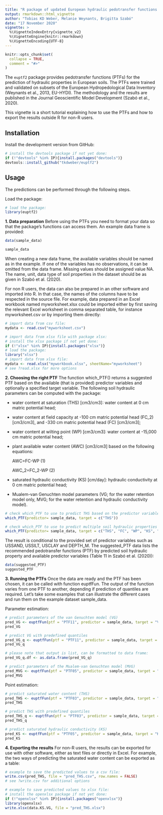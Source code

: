 ---
title: "R package of updated European hydraulic pedotransfer functions (euptf2)"
output: rmarkdown::html_vignette
author: "Tobias KD Weber, Melanie Weynants, Brigitta Szabó"
date: "17 November 2020"
vignette: >
  %\VignetteIndexEntry{vignette_v2}
  %\VignetteEngine{knitr::rmarkdown}
  %\VignetteEncoding{UTF-8}
---

```{r, include = FALSE}
knitr::opts_chunk$set(
  collapse = TRUE,
  comment = "#>"
)
```

The `euptf2` package provides pedotransfer functions (PTFs) for the prediction of hydraulic properties in European soils. The PTFs were trained and validated on subsets of the European Hydropedological Data Inventory (Weynants et al., 2013, EU-HYDI). The methodology and the results are published in the Journal Geoscientific Model Development (Szabó et al., 2020).

This vignette is a short tutorial explaining how to use the PTFs and how to export the results outside R for non-R users.

## Installation

Install the development version from GitHub:

```{r eval=FALSE}
# install the devtools package if not yet done:
if (!"devtools" %in% IP){install.packages("devtools")}
devtools::install_github("tkdweber/euptf2")
```

## Usage

The predictions can be performed through the following steps.

Load the package:

```{r setup}
# load the package:
library(euptf2)
```

**1. Data preparation** Before using the PTFs you need to format your data so that the package's functions can access them. An example data frame is provided:

```{r eval=FALSE}
data(sample_data)
```
```{r eval=TRUE}
sample_data
```

When creating a new data frame, the available variables should be named as in the example. If one of the variables has no observations, it can be omitted from the data frame. Missing values should be assigned value NA. The name, unit, data type of soil properties in the dataset should be as given in Szabó et al. (2020).

For non R users, the data can also be prepared in an other software and imported into R. In that case, the names of the columns have to be respected in the source file. For example, data prepared in an Excel workbook named myworksheet.xlsx could be imported either by first saving the relevant Excel worksheet in comma separated table, for instance myworksheet.csv or by importing them directly:

```{r eval=FALSE}
# import data from csv file:
mydata <- read.csv("myworksheet.csv")

# import data from xlsx file with package xlsx:
# install the xlsx package if not yet done:
if (!"xlsx" %in% IP){install.packages("xlsx")}
# load the package:
library("xlsx")
# import data from xlsx file:
mydata <- read.xlsx("myworkbook.xlsx", sheetName="myworksheet")
# see ?read.xlsx for more options
```


**2. Choosing the right PTF** The function which_PTF() returns a suggested PTF based on the available (that is provided) predictor variables and optionally a specified target variable. The following soil hydraulic parameters can be computed with the package:

- water content at saturation (THS) [cm3/cm3]: water content at 0 cm matric potential head;
- water content at field capacity at
	-100 cm matric potential head (FC_2) [cm3/cm3], and
	-330 cm matric potential head (FC) [cm3/cm3];
- water content at wilting point (WP) [cm3/cm3]: water content at -15,000 cm matric potential head;
- plant available water content (AWC) [cm3/cm3] based on the following equations:

	AWC=FC-WP									(1)
	
	AWC_2=FC_2-WP									(2)
- saturated hydraulic conductivity (KS) [cm/day]: hydraulic conductivity at 0 cm matric potential head;
- Mualem-van Genuchten model parameters (VG; for the water retention model only, MVG; for the water retention and hydraulic conductivity model).

```{r eval=TRUE}
# check which_PTF to use to predict THS based on the predictor variables available in sample_data
which_PTF(predictor= sample_data, target = c("THS"))

# check which_PTF to use to predict multiple soil hydraulic properties
which_PTF(predictor= sample_data, target = c("THS", "FC", "WP", "KS", "VG", "MVG"))
```

The result is conditional to the provided set of predictor variables such as USSAND, USSILT, USCLAY and DEPTH_M. The suggested_PTF data lists the recommended pedotransfer functions (PTF) by predicted soil hydraulic property and available predictor variables (Table 11 in Szabó et al. (2020)):

```{r eval=FALSE}
data(suggested_PTF)
suggested_PTF
```

**3. Running the PTFs** Once the data are ready and the PTF has been chosen, it can be called with function euptfFun. The output of the function varies from one PTF to another, depending if prediction of quantiles are required. Let's take some examples that can illustrate the different cases and run them on the example dataset sample_data.

Parameter estimation:

```{r eval=TRUE}
# predict parameters of the van Genuchten model (VG)
pred_VG <- euptfFun(ptf = "PTF11", predictor = sample_data, target = "VG", query = "predictions")
pred_VG

# predict VG with predefined quantiles
pred_VG_q <- euptfFun(ptf = "PTF11", predictor = sample_data, target = "VG", query = "quantiles", quantiles = c(0.1, 0.5, 0.9))
pred_VG_q

# please note that output is list, can be formatted to data frame:
pred_VG_q.df <- as.data.frame(pred_VG_q)

# predict parameters of the Mualem-van Genuchten model (MVG)
pred_MVG <- euptfFun(ptf = "PTF05", predictor = sample_data, target = "MVG", query = "predictions")
pred_MVG
```

Point estimation:

```{r eval=TRUE}
# predict saturated water content (THS)
pred_THS <- euptfFun(ptf = "PTF03", predictor = sample_data, target = "THS", query = "predictions")
pred_THS

# predict THS with predefined quantiles
pred_THS_q <- euptfFun(ptf = "PTF03", predictor = sample_data, target = "THS", query = "quantiles", quantiles = c(0.05, 0.5, 0.95))
pred_THS_q

# predict saturated hydraulic conductivity (KS)
pred_KS <- euptfFun(ptf = "PTF05", predictor = sample_data, target = "KS", query = "predictions")
pred_KS
```

**4. Exporting the results**
For non-R users, the results can be exported for use with other software, either as text files or directly in Excel. For example, the two ways of predicting the saturated water content can be exported as a table:

```{r eval=FALSE}
# example to save the predicted values to a csv file:
write.csv(pred_THS, file = "pred_THS.csv", row.names = FALSE)
# see ?write.csv for additional options

# example to save predicted values to xlsx file:
# install the openxlsx package if not yet done:
if (!"openxlsx" %in% IP){install.packages("openxlsx")}
library(openxlsx)
write.xlsx(data.KS.VG, file = "pred_THS.xlsx")
```





<!-- ***References*** -->

<!-- Szabó B., Weynants M., Weber TKD (2020). “Updated European hydraulic pedotransfer functions with communicated uncertainties in the predicted variables (euptfv2).” Geoscientific Model Development Discussions, 2020, 1–33. doi: 10.5194/gmd-2020-36, https://gmd.copernicus.org/preprints/gmd-2020-36/. -->

<!-- Weynants, M., Montanarella, L., Tóth, G., Arnoldussen, A., Anaya Romero, M., Bilas, G., Borresen, T., Cornelis, W., Daroussin, J., Gonçalves, M. D. C., Haugen, L.-E., Hennings, V., Houskova, B., Iovino, M., Javaux, M., Keay, C. A., Kätterer, T., Kvaerno, S., Laktinova, T., Lamorski, K., Lilly, A., Mako, A., Matula, S., Morari, F., Nemes, A., Patyka, N. V., Romano, N., Schindler, U., Shein, E., Slawinski, C., Strauss, P., Tóth, B. and Woesten, H.: European HYdropedological Data Inventory (EU-HYDI), EUR – Scientific and Technical Research series – ISSN 1831-9424, Luxembourg., 2013. -->
